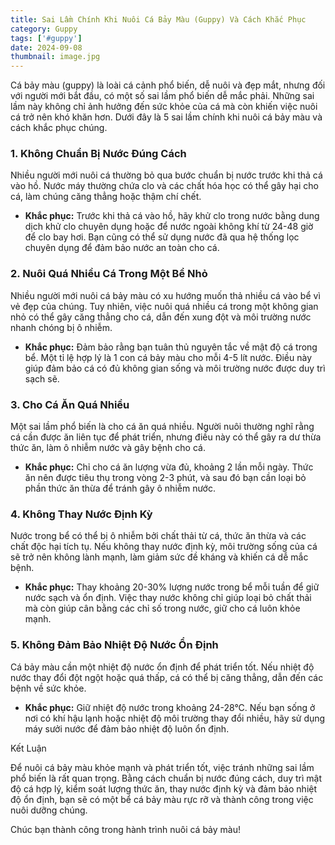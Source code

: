 ---
title: Sai Lầm Chính Khi Nuôi Cá Bảy Màu (Guppy) Và Cách Khắc Phục
category: Guppy
tags: ['#guppy']
date: 2024-09-08
thumbnail: image.jpg
---

Cá bảy màu (guppy) là loài cá cảnh phổ biến, dễ nuôi và đẹp mắt, nhưng đối với người mới bắt đầu, có 
một số sai lầm phổ biến dễ mắc phải. Những sai lầm này không chỉ ảnh hưởng đến sức khỏe của cá mà 
còn khiến việc nuôi cá trở nên khó khăn hơn. Dưới đây là 5 sai lầm chính khi nuôi cá bảy màu và 
cách khắc phục chúng.

### 1. Không Chuẩn Bị Nước Đúng Cách

Nhiều người mới nuôi cá thường bỏ qua bước chuẩn bị nước trước khi thả cá vào hồ. Nước máy thường 
chứa clo và các chất hóa học có thể gây hại cho cá, làm chúng căng thẳng hoặc thậm chí chết.

- **Khắc phục:** Trước khi thả cá vào hồ, hãy khử clo trong nước bằng dung dịch khử clo chuyên dụng 
hoặc để nước ngoài không khí từ 24-48 giờ để clo bay hơi. Bạn cũng có thể sử dụng nước đã qua hệ 
thống lọc chuyên dụng để đảm bảo nước an toàn cho cá.

### 2. Nuôi Quá Nhiều Cá Trong Một Bể Nhỏ

Nhiều người mới nuôi cá bảy màu có xu hướng muốn thả nhiều cá vào bể vì vẻ đẹp của chúng. Tuy 
nhiên, việc nuôi quá nhiều cá trong một không gian nhỏ có thể gây căng thẳng cho cá, dẫn đến 
xung đột và môi trường nước nhanh chóng bị ô nhiễm.

- **Khắc phục:** Đảm bảo rằng bạn tuân thủ nguyên tắc về mật độ cá trong bể. Một tỉ lệ hợp lý 
là 1 con cá bảy màu cho mỗi 4-5 lít nước. Điều này giúp đảm bảo cá có đủ không gian sống và môi 
trường nước được duy trì sạch sẽ.

### 3. Cho Cá Ăn Quá Nhiều

Một sai lầm phổ biến là cho cá ăn quá nhiều. Người nuôi thường nghĩ rằng cá cần được ăn liên tục 
để phát triển, nhưng điều này có thể gây ra dư thừa thức ăn, làm ô nhiễm nước và gây bệnh cho cá.

- **Khắc phục:** Chỉ cho cá ăn lượng vừa đủ, khoảng 2 lần mỗi ngày. Thức ăn nên được tiêu thụ trong 
vòng 2-3 phút, và sau đó bạn cần loại bỏ phần thức ăn thừa để tránh gây ô nhiễm nước.

### 4. Không Thay Nước Định Kỳ

Nước trong bể có thể bị ô nhiễm bởi chất thải từ cá, thức ăn thừa và các chất độc hại tích tụ. Nếu 
không thay nước định kỳ, môi trường sống của cá sẽ trở nên không lành mạnh, làm giảm sức đề kháng và 
khiến cá dễ mắc bệnh.

- **Khắc phục:** Thay khoảng 20-30% lượng nước trong bể mỗi tuần để giữ nước sạch và ổn định. Việc 
thay nước không chỉ giúp loại bỏ chất thải mà còn giúp cân bằng các chỉ số trong nước, giữ cho cá 
luôn khỏe mạnh.

### 5. Không Đảm Bảo Nhiệt Độ Nước Ổn Định

Cá bảy màu cần một nhiệt độ nước ổn định để phát triển tốt. Nếu nhiệt độ nước thay đổi đột ngột 
hoặc quá thấp, cá có thể bị căng thẳng, dẫn đến các bệnh về sức khỏe.

- **Khắc phục:** Giữ nhiệt độ nước trong khoảng 24-28°C. Nếu bạn sống ở nơi có khí hậu lạnh hoặc 
nhiệt độ môi trường thay đổi nhiều, hãy sử dụng máy sưởi nước để đảm bảo nhiệt độ luôn ổn định.

Kết Luận

Để nuôi cá bảy màu khỏe mạnh và phát triển tốt, việc tránh những sai lầm phổ biến là rất quan 
trọng. Bằng cách chuẩn bị nước đúng cách, duy trì mật độ cá hợp lý, kiểm soát lượng thức ăn, thay 
nước định kỳ và đảm bảo nhiệt độ ổn định, bạn sẽ có một bể cá bảy màu rực rỡ và thành công trong 
việc nuôi dưỡng chúng.

Chúc bạn thành công trong hành trình nuôi cá bảy màu!